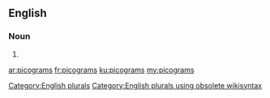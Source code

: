 ==English==

===Noun===
{{head|en}}

# {{plural of|picogram}}

[[Category:English plurals]][[Category:English plurals using obsolete wikisyntax]]

[[ar:picograms]]
[[fr:picograms]]
[[ku:picograms]]
[[my:picograms]]